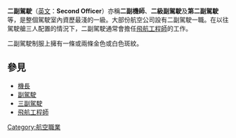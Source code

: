 
{{unreferenced|time=2012-7-24}}

'''二副駕駛'''（[[英文|英文]]：'''Second Officer'''）亦稱'''二副機師'''、'''二級副駕駛'''及'''第二副駕駛'''等，是整個駕駛室內資歷最淺的一級。大部份航空公司設有二副駕駛一職。在以往駕駛艙三人配置的情況下，二副駕駛通常會擔任[[飛航工程師|飛航工程師]]的工作。

二副駕駛制服上擁有一條或兩條金色或白色斑紋。

==參見==
*[[機長|機長]]
*[[副駕駛|副駕駛]]
*[[三副駕駛|三副駕駛]]
*[[飛航工程師|飛航工程師]]

{{商業空中旅行}}
[[Category:航空職業|Category:航空職業]]